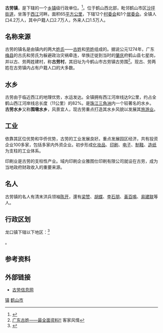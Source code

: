 {{中国乡级行政区|44/07/84/103/000}}

'''古劳镇'''，是{{PRC admin/fullname|44/07/84/101/000|3}}下辖的一个[[乡镇|乡镇]]级行政单位。<ref>{{PRC admin/ref sgc|{{PRC admin/parent|44/07/84/103/000}}}}</ref>。位于鹤山西北部，毗邻鹤山市区[[沙坪街道_(鹤山市)|沙坪街道]]，坐落于[[西江|西江]]河畔。面积65[[平方公里|平方公里]]，下辖12个[[村委会|村委会]]和1个[[居委会|居委会]]。全镇人口4.2万人，其中户籍人口2.7万人，外来人口1.5万人。

==名称来源==
古劳的镇名是由镇内的两大[[姓氏|姓氏]]——[[古姓|古姓]]和[[劳姓|劳姓]]组成的。据说公元1274年，广东[[梅县|梅县]]的古氏和劳氏为躲避政治灾祸牵连，举族迁徙到当时的[[肇庆|肇庆]]府鹤山县七星岗，并以古、劳两姓建村，称'''古劳村'''，其旧址为今鹤山市古劳镇古劳围<ref>[http://www.hakkaonline.com/xspace/index.php/action-viewthread-tid-47891 广东古姓——最全面资料!!]{{dead link|date=2017年12月 |bot=InternetArchiveBot |fix-attempted=yes }} 客家风情</ref>。现古、劳两姓在古劳镇内占有户籍人口的大多数。

==水乡==
古劳由于临近西江的地理优势，水运发达。全镇拥有西江河岸线达9公里，约占全鹤山西江河岸线总长度（11公里）的82%。是[[珠江三角洲|珠江三角洲]]内一个较著名的水乡。'''古劳水乡'''又称'''围墩水乡'''，风景宜人，现古劳重点打造其水乡风貌以发展其[[旅游业|旅游业]]。

==工业==
依靠其区位优势和华侨优势，古劳的工业发展良好。重点发展园区经济，共有投资企业100多家，包括多家内外资企业。初步形成[[化妆品|化妆品]]、[[印刷|印刷]]、[[电子|电子]]、[[制鞋|制鞋]]、[[造纸|造纸]]为支柱的工业体系。

印刷业是古劳的支柱性产业。域内印刷企业雅图仕印刷有限公司就设在古劳，成为当地政府财政收入的重要来源。

==名人==
古劳镇的名人有清末洪兵领袖[[陈开|陈开]]，還有[[梁赞_(武术家)|梁赞]]、[[胡蝶|胡蝶]]、[[李石朋|李石朋]]、[[黃百鳴|黃百鳴]]、[[易建联|易建联]]等人。

== 行政区划 ==

龙口镇下辖以下地区：<ref>{{PRC admin/ref sgc|44/07/84/103/000}}</ref>

{{PRC admin/children|44/07/84/103/000}}。

== 参考资料 ==

{{reflist}}

{{行政区划小作品}}
{{PRC admin/navcat|44/07/84/103/000}}

==外部链接==
*[https://web.archive.org/web/20071206021531/http://gulao.heshan.gov.cn/ 古劳信息网]

{{GD-stub}}
{{鹤山市行政区划}}
[[Category:鹤山市行政区划|镇]]
[[Category:江门建制镇|鹤山市]]
